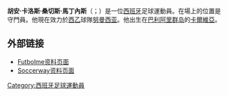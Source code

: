 {{noteTA
|G1=Football
|G2=uefa
|G3=laliga
}}
{{spanish name|桑切斯|马丁内斯}}
{{Infobox football biography
| name = Juan Carlos
| image =
| caption =
| fullname = Juan Carlos Sánchez Martínez
| birth_date = {{birth date and age|1987|7|27|df=y}}
| birth_place = [[卡尔维亚|卡尔维亚]], 西班牙
| height = {{convert|1.82|m|ftin|0|abbr=on}}
| position = [[守门员_(足球)|守门员]]
| currentclub = [[皇家奥维耶多|奥维耶多]]
| clubnumber = 13
| youthyears1 = | youthclubs1 = Playas Calvià
| youthyears2 = | youthclubs2 = [[比利亞雷阿爾足球俱樂部|比利亞雷阿爾]]
| years1 = 2005–2010 | clubs1 = [[維拉利爾足球會B隊|維拉利爾B隊]] | caps1 = 183 | goals1 = 0
| years2 = 2008–2015 | clubs2 = [[比利亞雷阿爾足球俱樂部|比利亞雷阿爾]] | caps2 = 41 | goals2 = 0
| years3 = 2011–2012 | clubs3 = → [[埃尔切足球俱乐部|埃尔切]] (租借) | caps3 = 38 | goals3 = 0
| years4 = 2015–2016 | clubs4 = [[阿尔瓦塞特足球俱乐部|阿尔瓦塞特]] | caps4 = 34 | goals4 = 0
| years5 = 2016– | clubs5 = [[皇家奥维耶多|奥维耶多]] | caps5 = 42 | goals5 = 0
| club-update = 11 June 2017
}}
'''胡安·卡洛斯·桑切斯·馬丁內斯'''（{{lang-es|Juan Carlos Sánchez Martínez}}；{{bd|1987年|7月27日}}）是一位[[西班牙|西班牙]]足球運動員。在場上的位置是守門員。他現在效力於[[西班牙足球乙級聯賽|西乙]]球隊[[努曼西亞體育俱樂部|努曼西亚]]。他出生在[[巴利阿里群岛|巴利阿里群岛]]的[[卡爾維亞|卡爾維亞]]。

==外部链接==
*[https://futbolme.com/resultados-directo/jugador/juan-carlos/10018 Futbolme资料页面] {{Wayback|url=https://futbolme.com/resultados-directo/jugador/juan-carlos/10018 |date=20170731063803 }} {{es icon}}
*[http://cn.soccerway.com/players/juan-carlos-sanchez-martinez/3090/ Soccerway资料页面] {{Wayback|url=http://cn.soccerway.com/players/juan-carlos-sanchez-martinez/3090/ |date=20190810020501 }}
{{DEFAULTSORT: Sánchez, Juan Carlos}}
[[Category:西班牙足球運動員|Category:西班牙足球運動員]]